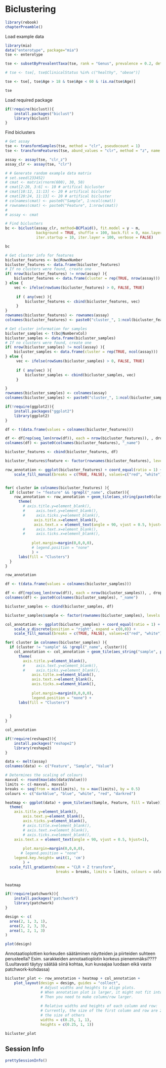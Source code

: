 # Biclustering

```r
library(rebook)
chapterPreamble()
```

Load example data
```r
library(mia)
data("enterotype", package="mia")
tse <- enterotype

tse <- subsetByPrevalentTaxa(tse, rank = "Genus", prevalence = 0.2, detection = 0.001)

# tse <- tse[, tse$ClinicalStatus %in% c("healthy", "obese")]

tse <- tse[, tse$Age > 18 & tse$Age < 60 & !is.na(tse$Age)]

tse
```

Load required package

```r
if(!require(biclust)){
    install.packages("biclust")
    library(biclust)
}
```

Find biclusters
```r
# Get assay
tse <- transformSamples(tse, method = "clr", pseudocount = 1)
tse <- transformFeatures(tse, abund_values = "clr", method = "z", name = "clr_z")

assay <- assay(tse, "clr_z")
assay_clr <- assay(tse, "clr")

# # Generate random example data matrix
# set.seed(233452)
# cmat <- matrix(rnorm(600), 30, 50)
# cmat[2:20, 3:6] <- 10 # artifical bicluster
# cmat[10:12, 11:13] <- 20 # artifical bicluster
# cmat[20:24, 11:13] <- 20 # artifical bicluster
# colnames(cmat) <- paste0("Sample", 1:ncol(cmat))
# rownames(cmat) <- paste0("Feature", 1:nrow(cmat))
# 
# assay <- cmat

# Find biclusters
bc <- biclust(assay_clr, method=BCPlaid(), fit.model = y ~ m,
              background = TRUE, shuffle = 100, back.fit = 0, max.layers = 10,
              iter.startup = 10, iter.layer = 100, verbose = FALSE)

bc
```

```r
# Get cluster info for features
bicluster_features <- bc@RowxNumber
bicluster_features <- data.frame(bicluster_features)
# If no clusters were found, create one
if( nrow(bicluster_features) != nrow(assay) ){
    bicluster_features <- data.frame(cluster = rep(TRUE, nrow(assay)))
} else {
    vec <- ifelse(rowSums(bicluster_features) > 0, FALSE, TRUE)
         
     if ( any(vec) ){
         bicluster_features <- cbind(bicluster_features, vec)
     }
}
rownames(bicluster_features) <- rownames(assay)
colnames(bicluster_features) <- paste0("cluster_", 1:ncol(bicluster_features))

```

```r
# Get cluster information for samples
bicluster_samples <- t(bc@NumberxCol)
bicluster_samples <- data.frame(bicluster_samples)
# If no clusters were found, create one
if( nrow(bicluster_samples) != ncol(assay) ){
    bicluster_samples <- data.frame(cluster = rep(TRUE, ncol(assay)))
} else {
     vec <- ifelse(rowSums(bicluster_samples) > 0, FALSE, TRUE)
         
     if ( any(vec) ){
         bicluster_samples <- cbind(bicluster_samples, vec)
     }

}
rownames(bicluster_samples) <- colnames(assay)
colnames(bicluster_samples) <- paste0("cluster_", 1:ncol(bicluster_samples))


```

```r
if(!require(ggplot2)){
    install.packages("ggplot2")
    library(ggplot2)
}
```

```r

df <- t(data.frame(values = colnames(bicluster_features)))

df <- df[rep(seq_len(nrow(df)), each = nrow(bicluster_features)), , drop = FALSE]
colnames(df) <- paste0(colnames(bicluster_features), "_name")

bicluster_features <- cbind(bicluster_features, df)

bicluster_features$feature <- factor(rownames(bicluster_features), levels = rownames(bicluster_features))

row_annotation <- ggplot(bicluster_features) + coord_equal(ratio = 1) + 
    scale_fill_manual(breaks = c(TRUE, FALSE), values=c("red", "white"), expand = c(0,0))


for( cluster in colnames(bicluster_features) ){
  if (cluster != "feature" && !grepl("_name", cluster)){
    row_annotation <- row_annotation + geom_tile(aes_string(paste0(cluster, "_name"), "feature", fill = cluster)) +
      theme(
        # axis.title.y=element_blank(),
        #     axis.text.y=element_blank(),
        #     axis.ticks.y=element_blank(),
             axis.title.x=element_blank(),
             axis.text.x = element_text(angle = 90, vjust = 0.5, hjust=1),
        #     axis.text.x=element_blank(),
        #     axis.ticks.x=element_blank(),
            
            plot.margin=margin(0,0,0,0),
            # legend.position = "none"
            ) +
      labs(fill = "Clusters")
  }
}

row_annotation
```


```r

df <- t(data.frame(values = colnames(bicluster_samples)))

df <- df[rep(seq_len(nrow(df)), each = nrow(bicluster_samples)), , drop = FALSE]
colnames(df) <- paste0(colnames(bicluster_samples), "_name")

bicluster_samples <- cbind(bicluster_samples, df)

bicluster_samples$sample <- factor(rownames(bicluster_samples), levels = rownames(bicluster_samples))

col_annotation <- ggplot(bicluster_samples) + coord_equal(ratio = 1) + 
    scale_y_discrete(position = "right", expand = c(0,0)) + 
    scale_fill_manual(breaks = c(TRUE, FALSE), values=c("red", "white"))

for( cluster in colnames(bicluster_samples) ){
  if (cluster != "sample" && !grepl("_name", cluster)){
    col_annotation <- col_annotation + geom_tile(aes_string("sample", paste0(cluster, "_name"), fill = cluster)) +
      theme(
        axis.title.y=element_blank(),
        #     axis.text.y=element_blank(),
        #     axis.ticks.y=element_blank(),
            axis.title.x=element_blank(),
            axis.text.x=element_blank(),
            axis.ticks.x=element_blank(),
            
            plot.margin=margin(0,0,0,0),
            legend.position = "none") +
      labs(fill = "Clusters") 
    
    
  }
}

col_annotation 
```

```r
if(!require(reshape2)){
    install.packages("reshape2")
    library(reshape2)
}
```

```r
data <- melt(assay)
colnames(data) <- c("Feature", "Sample", "Value")

# Determines the scaling of colours
maxval <- round(max(abs(data$Value)))
limits <- c(-maxval, maxval)
breaks <- seq(from = min(limits), to = max(limits), by = 0.5)
colours <- c("darkblue", "blue", "white", "red", "darkred")

heatmap <- ggplot(data) + geom_tile(aes(Sample, Feature, fill = Value)) + 
  theme(
    axis.title.y=element_blank(),
        axis.text.y=element_blank(),
        axis.ticks.y=element_blank(),
        # axis.title.x=element_blank(),
        # axis.text.x=element_blank(),
        # axis.ticks.x=element_blank(),
    axis.text.x = element_text(angle = 90, vjust = 0.5, hjust=1),
        
        plot.margin=margin(0,0,0,0),
       # legend.position = "none"
    legend.key.height= unit(1, 'cm')
        ) +
  scale_fill_gradientn(name = "CLR + Z transform", 
                       breaks = breaks, limits = limits, colours = colours)


heatmap
```

```r
if(!require(patchwork)){
    install.packages("patchwork")
    library(patchwork)
}
```

```r
design <- c(
  area(2, 1, 3, 1),
  area(2, 2, 3, 3),
  area(1, 2, 1, 3)
)

plot(design)
```


Annotaatioplottien korkeuden säätäminen näytteiden ja piirteiden suhteen perusteella?
Esim. sarakkeiden annotaatioplotin korkeus pienemmäksi???? (Luultavasti täytyy
säätää siinä kohtaa, kun kuvaajaa luodaan eikä vasta patchwork-kohdassa)

```r
bicluster_plot <- row_annotation + heatmap + col_annotation + 
    plot_layout(design = design, guides = "collect",
                # Adjust widths and heights to align plots.
                # When annotation plot is larger, it might not fit into its column/row.
                # Then you need to make column/row larger.
                
                # Relative widths and heights of each column and row:
                # Currently, the size of the first column and row are 25 %
                # the size of others
                widths = c(0.25, 1, 1),
                heights = c(0.25, 1, 1))

bicluster_plot
```


## Session Info {-}

```r
prettySessionInfo()
```
